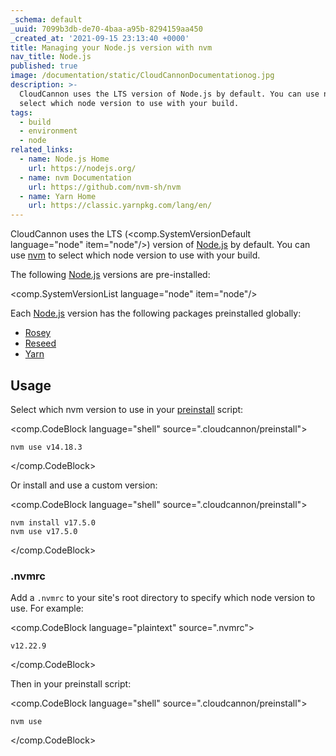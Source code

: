 ```yaml
---
_schema: default
_uuid: 7099b3db-de70-4baa-a95b-8294159aa450
_created_at: '2021-09-15 23:13:40 +0000'
title: Managing your Node.js version with nvm
nav_title: Node.js
published: true
image: /documentation/static/CloudCannonDocumentationog.jpg
description: >-
  CloudCannon uses the LTS version of Node.js by default. You can use nvm to
  select which node version to use with your build.
tags:
  - build
  - environment
  - node
related_links:
  - name: Node.js Home
    url: https://nodejs.org/
  - name: nvm Documentation
    url: https://github.com/nvm-sh/nvm
  - name: Yarn Home
    url: https://classic.yarnpkg.com/lang/en/
---
```

CloudCannon uses the LTS (<comp.SystemVersionDefault language="node" item="node"/>) version of [Node.js](https://nodejs.org/) by default. You can use [nvm](https://github.com/nvm-sh/nvm/blob/master/README.md) to select which node version to use with your build.

The following [Node.js](https://nodejs.org/) versions are pre-installed:

<comp.SystemVersionList language="node" item="node"/>

Each [Node.js](https://nodejs.org/) version has the following packages preinstalled globally:

* [Rosey](https://www.npmjs.com/package/rosey)
* [Reseed](https://www.npmjs.com/package/reseed)
* [Yarn](https://classic.yarnpkg.com/lang/en/)

## Usage

Select which nvm version to use in your [preinstall](/documentation/articles/extending-your-build-process-with-hooks) script:

<comp.CodeBlock language="shell" source=".cloudcannon/preinstall">
```
nvm use v14.18.3
```
</comp.CodeBlock>

Or install and use a custom version:

<comp.CodeBlock language="shell" source=".cloudcannon/preinstall">
```
nvm install v17.5.0
nvm use v17.5.0
```
</comp.CodeBlock>

### .nvmrc

Add a `.nvmrc` to your site's root directory to specify which node version to use. For example:

<comp.CodeBlock language="plaintext" source=".nvmrc">
```
v12.22.9
```
</comp.CodeBlock>

Then in your preinstall script:

<comp.CodeBlock language="shell" source=".cloudcannon/preinstall">
```
nvm use
```
</comp.CodeBlock>